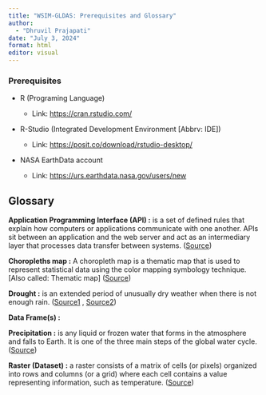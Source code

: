 ```yaml
---
title: "WSIM-GLDAS: Prerequisites and Glossary"
author: 
  - "Dhruvil Prajapati"
date: "July 3, 2024"
format: html
editor: visual
---
```


### Prerequisites

-   R (Programing Language)

    -   Link: <https://cran.rstudio.com/>

-   R-Studio (Integrated Development Environment \[Abbrv: IDE\])

    -   Link: <https://posit.co/download/rstudio-desktop/>

-   NASA EarthData account

    -   Link: <https://urs.earthdata.nasa.gov/users/new>

## Glossary

**Application Programming Interface (API) :** is a set of defined rules that explain how computers or applications communicate with one another. APIs sit between an application and the web server and act as an intermediary layer that processes data transfer between systems. ([Source](https://www.earthdata.nasa.gov/technology/application-programming-interface-api))

**Choropleths map :** A choropleth map is a thematic map that is used to represent statistical data using the color mapping symbology technique. \[Also called: Thematic map\] ([Source](https://www.oxfordreference.com/display/10.1093/acref/9780199599868.001.0001/acref-9780199599868-e-207))

**Drought :** is an extended period of unusually dry weather when there is not enough rain. ([Source1](https://education.nationalgeographic.org/resource/understanding-droughts/) , [Source2](https://www.ncei.noaa.gov/access/monitoring/dyk/drought-definition))

**Data Frame(s) :**

**Precipitation :** is any liquid or frozen water that forms in the atmosphere and falls to Earth. It is one of the three main steps of the global water cycle. ([Source](https://education.nationalgeographic.org/resource/precipitation/))

**Raster (Dataset) :** a raster consists of a matrix of cells (or pixels) organized into rows and columns (or a grid) where each cell contains a value representing information, such as temperature. ([Source](https://desktop.arcgis.com/en/arcmap/latest/manage-data/raster-and-images/what-is-raster-data.htm#GUID-CBED6408-2437-4554-A3E1-F0FDC4AFBD63))
